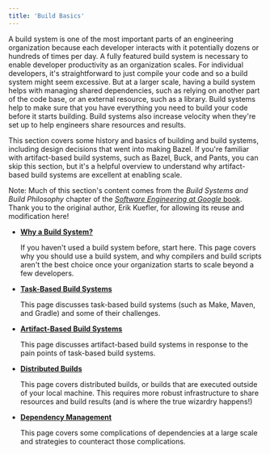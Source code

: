```yaml
---
title: 'Build Basics'
---
```


A build system is one of the most important parts of an engineering organization
because each developer interacts with it potentially dozens or hundreds of times
per day. A fully featured build system is necessary to enable developer
productivity as an organization scales. For individual developers, it's
straightforward to just compile your code and so a build system might seem
excessive. But at a larger scale, having a build system helps with managing
shared dependencies, such as relying on another part of the code base, or an
external resource, such as a library. Build systems help to make sure that you
have everything you need to build your code before it starts building. Build
systems also increase velocity when they're set up to help engineers share
resources and results.

This section covers some history and basics of building and build systems,
including design decisions that went into making Bazel. If you're
familiar with artifact-based build systems, such as Bazel, Buck, and Pants, you
can skip this section, but it's a helpful overview to understand why
artifact-based build systems are excellent at enabling scale.

Note: Much of this section's content comes from the _Build Systems and
Build Philosophy_ chapter of the
[_Software Engineering at Google_ book](https://abseil.io/resources/swe-book/html/ch18.html).
Thank you to the original author, Erik Kuefler, for allowing its reuse and
modification here!

*   **[Why a Build System?](/versions/7.0.0/basics/build-systems)**

    If you haven't used a build system before, start here. This page covers why
    you should use a build system, and why compilers and build scripts aren't
    the best choice once your organization starts to scale beyond a few
    developers.

*   **[Task-Based Build Systems](/versions/7.0.0/basics/task-based-builds)**

    This page discusses task-based build systems (such as Make, Maven, and
    Gradle) and some of their challenges.

*   **[Artifact-Based Build Systems](/versions/7.0.0/basics/artifact-based-builds)**

    This page discusses artifact-based build systems in response to the pain
    points of task-based build systems.

*   **[Distributed Builds](/versions/7.0.0/basics/distributed-builds)**

    This page covers distributed builds, or builds that are executed outside of
    your local machine. This requires more robust infrastructure to share
    resources and build results (and is where the true wizardry happens!)

*   **[Dependency Management](/versions/7.0.0/basics/dependencies)**

    This page covers some complications of dependencies at a large scale and
    strategies to counteract those complications.
